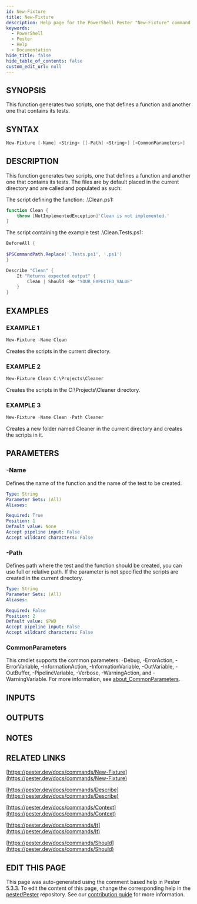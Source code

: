 ```yaml
---
id: New-Fixture
title: New-Fixture
description: Help page for the PowerShell Pester "New-Fixture" command
keywords:
  - PowerShell
  - Pester
  - Help
  - Documentation
hide_title: false
hide_table_of_contents: false
custom_edit_url: null
---
```


## SYNOPSIS

This function generates two scripts, one that defines a function
and another one that contains its tests.

## SYNTAX

```powershell
New-Fixture [-Name] <String> [[-Path] <String>] [<CommonParameters>]
```

## DESCRIPTION

This function generates two scripts, one that defines a function
and another one that contains its tests.
The files are by default
placed in the current directory and are called and populated as such:

The script defining the function: .\Clean.ps1:

```powershell
function Clean {
    throw [NotImplementedException]'Clean is not implemented.'
}
```

The script containing the example test .\Clean.Tests.ps1:

```powershell
BeforeAll {
    .
$PSCommandPath.Replace('.Tests.ps1', '.ps1')
}

Describe "Clean" {
    It "Returns expected output" {
        Clean | Should -Be "YOUR_EXPECTED_VALUE"
    }
}
```

## EXAMPLES

### EXAMPLE 1

```powershell
New-Fixture -Name Clean
```

Creates the scripts in the current directory.

### EXAMPLE 2

```powershell
New-Fixture Clean C:\Projects\Cleaner
```

Creates the scripts in the C:\Projects\Cleaner directory.

### EXAMPLE 3

```powershell
New-Fixture -Name Clean -Path Cleaner
```

Creates a new folder named Cleaner in the current directory and creates the scripts in it.

## PARAMETERS

### -Name

Defines the name of the function and the name of the test to be created.

```yaml
Type: String
Parameter Sets: (All)
Aliases:

Required: True
Position: 1
Default value: None
Accept pipeline input: False
Accept wildcard characters: False
```

### -Path

Defines path where the test and the function should be created, you can use full or relative path.
If the parameter is not specified the scripts are created in the current directory.

```yaml
Type: String
Parameter Sets: (All)
Aliases:

Required: False
Position: 2
Default value: $PWD
Accept pipeline input: False
Accept wildcard characters: False
```

### CommonParameters

This cmdlet supports the common parameters: -Debug, -ErrorAction, -ErrorVariable, -InformationAction, -InformationVariable, -OutVariable, -OutBuffer, -PipelineVariable, -Verbose, -WarningAction, and -WarningVariable. For more information, see [about_CommonParameters](http://go.microsoft.com/fwlink/?LinkID=113216).

## INPUTS

## OUTPUTS

## NOTES

## RELATED LINKS

[https://pester.dev/docs/commands/New-Fixture](https://pester.dev/docs/commands/New-Fixture)

[https://pester.dev/docs/commands/Describe](https://pester.dev/docs/commands/Describe)

[https://pester.dev/docs/commands/Context](https://pester.dev/docs/commands/Context)

[https://pester.dev/docs/commands/It](https://pester.dev/docs/commands/It)

[https://pester.dev/docs/commands/Should](https://pester.dev/docs/commands/Should)

## EDIT THIS PAGE

This page was auto-generated using the comment based help in Pester 5.3.3. To edit the content of this page, change the corresponding help in the [pester/Pester](https://github.com/pester/pester) repository. See our [contribution guide](https://github.com/pester/docs#contributing) for more information.
